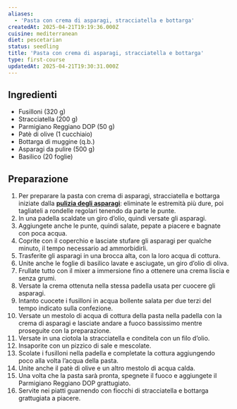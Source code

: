 ```yaml
---
aliases:
  - 'Pasta con crema di asparagi, stracciatella e bottarga'
createdAt: 2025-04-21T19:19:36.000Z
cuisine: mediterranean
diet: pescetarian
status: seedling
title: 'Pasta con crema di asparagi, stracciatella e bottarga'
type: first-course
updatedAt: 2025-04-21T19:30:31.000Z
---
```

## Ingredienti

- Fusilloni (320 g)
- Stracciatella (200 g)
- Parmigiano Reggiano DOP (50 g)
- Patè di olive (1 cucchiaio)
- Bottarga di muggine (q.b.)
- Asparagi da pulire (500 g)
- Basilico (20 foglie)

## Preparazione

1. Per preparare la pasta con crema di asparagi, stracciatella e bottarga iniziate dalla [**pulizia degli asparagi**](https://ricette.giallozafferano.it/Come-pulire-gli-asparagi.html): eliminate le estremità più dure, poi tagliateli a rondelle regolari tenendo da parte le punte.
2. In una padella scaldate un giro d’olio, quindi versate gli asparagi.
3. Aggiungete anche le punte, quindi salate, pepate a piacere e bagnate con poca acqua.
4. Coprite con il coperchio e lasciate stufare gli asparagi per qualche minuto, il tempo necessario ad ammorbidirli.
5. Trasferite gli asparagi in una brocca alta, con la loro acqua di cottura.
6. Unite anche le foglie di basilico lavate e asciugate, un giro d’olio di oliva.
7. Frullate tutto con il mixer a immersione fino a ottenere una crema liscia e senza grumi.
8. Versate la crema ottenuta nella stessa padella usata per cuocere gli asparagi.
9. Intanto cuocete i fusilloni in acqua bollente salata per due terzi del tempo indicato sulla confezione.
10. Versate un mestolo di acqua di cottura della pasta nella padella con la crema di asparagi e lasciate andare a fuoco bassissimo mentre proseguite con la preparazione.
11. Versate in una ciotola la stracciatella e conditela con un filo d’olio.
12. Insaporite con un pizzico di sale e mescolate.
13. Scolate i fusilloni nella padella e completate la cottura aggiungendo poco alla volta l’acqua della pasta.
14. Unite anche il patè di olive e un altro mestolo di acqua calda.
15. Una volta che la pasta sarà pronta, spegnete il fuoco e aggiungete il Parmigiano Reggiano DOP grattugiato.
16. Servite nei piatti guarnendo con fiocchi di stracciatella e bottarga grattugiata a piacere.
